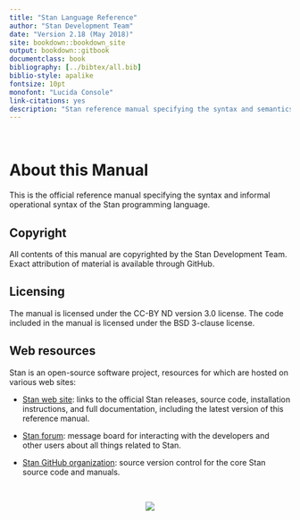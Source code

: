 ```yaml
---
title: "Stan Language Reference"
author: "Stan Development Team"
date: "Version 2.18 (May 2018)"
site: bookdown::bookdown_site
output: bookdown::gitbook
documentclass: book
bibliography: [../bibtex/all.bib]
biblio-style: apalike
fontsize: 10pt
monofont: "Lucida Console"
link-citations: yes
description: "Stan reference manual specifying the syntax and semantics of the Stan programming language." 
---
```



<br />

# About this Manual {-}

This is the official reference manual specifying the syntax and
informal operational syntax of the Stan programming language.


## Copyright {-}

All contents of this manual are copyrighted by the Stan Development
Team.  Exact attribution of material is available through GitHub.


## Licensing {-}

The manual is licensed under the CC-BY ND version 3.0
license.  The code included in the manual is licensed under
the BSD 3-clause license.


## Web resources {-}

Stan is an open-source software project, resources for which are
hosted on various web sites:

* [Stan web site](http://mc-stan.org/): links to
the official Stan releases, source code, installation instructions,
and full documentation, including the latest version of this reference manual.

* [Stan forum](http://discourse.mc-stan.org): message board
for interacting with the developers and other users about
all things related to Stan.

* [Stan GitHub organization](https://github.com/stan-dev/stan):
source version control for the core Stan source code and manuals.

<br />

<center>
![](img/logo_tm.png)
</center>



